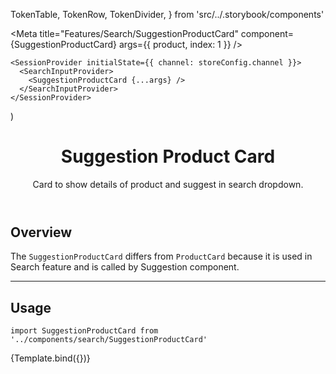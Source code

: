   TokenTable,
  TokenRow,
  TokenDivider,
} from 'src/../.storybook/components'


<Meta
  title="Features/Search/SuggestionProductCard"
  component={SuggestionProductCard}
  args={{
    product,
    index: 1
  }}
/>

    <SessionProvider initialState={{ channel: storeConfig.channel }}>
      <SearchInputProvider>
        <SuggestionProductCard {...args} />
      </SearchInputProvider>
    </SessionProvider>
)

<header>

# Suggestion Product Card

Card to show details of product and suggest in search dropdown.

</header>

## Overview

The `SuggestionProductCard` differs from `ProductCard` because it is used in Search feature and is called by Suggestion component.

---

## Usage

`import SuggestionProductCard from '../components/search/SuggestionProductCard'`

<Canvas>
  <Story name="SuggestionProductCard">{Template.bind({})}</Story>
</Canvas>

<ArgsTable story="SuggestionProductCard" />

<TokenTable>
  <TokenRow
    token="--fs-card-content-grid-template-columns"
    value="3.5rem repeat(4, 1fr)"
  />
  <TokenRow
    token="--fs-card-content-column-gap"
    value="var(--fs-grid-gap-2)"
  />
  <TokenDivider />
  <TokenRow
    token="--fs-suggestion-product-card-summary-grid-column"
    value="2 / span 4"
  />
  <TokenDivider />
  <TokenRow
    token="--fs-suggestion-product-card-title-margin-bottom"
    value="var(--fs-spacing-0)"
  />
  <TokenRow
    token="--fs-suggestion-product-card-title-line-height"
    value="1.2"
  />
  <TokenRow
    token="--fs-suggestion-product-card-title-color"
    value="inherit"
  />
  <TokenDivider />
  <TokenRow
    token="--fs-suggestion-link-padding"
    value="var(--fs-spacing-1) var(--fs-spacing-3)"
  />
  <TokenRow
    token="--fs-suggestion-link-color"
    value="inherit"
  />
</TokenTable>
